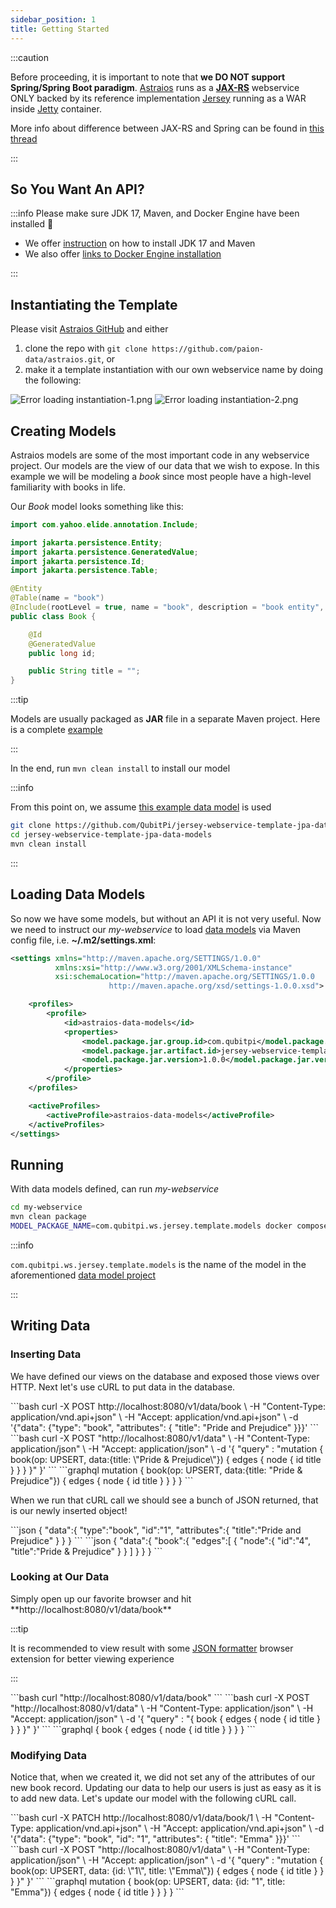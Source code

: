 ```yaml
---
sidebar_position: 1
title: Getting Started
---
```


[//]: # (Copyright Paion Data)

[//]: # (Licensed under the Apache License, Version 2.0 &#40;the "License"&#41;;)
[//]: # (you may not use this file except in compliance with the License.)
[//]: # (You may obtain a copy of the License at)

[//]: # (    http://www.apache.org/licenses/LICENSE-2.0)

[//]: # (Unless required by applicable law or agreed to in writing, software)
[//]: # (distributed under the License is distributed on an "AS IS" BASIS,)
[//]: # (WITHOUT WARRANTIES OR CONDITIONS OF ANY KIND, either express or implied.)
[//]: # (See the License for the specific language governing permissions and)
[//]: # (limitations under the License.)


:::caution

Before proceeding, it is important to note that **we DO NOT support Spring/Spring Boot paradigm**. [Astraios] runs as a
**[JAX-RS]** webservice ONLY backed by its reference implementation [Jersey] running as a WAR inside [Jetty] container.

More info about difference between JAX-RS and Spring can be found in [this thread](https://stackoverflow.com/a/42955575)

:::

So You Want An API?
-------------------

:::info Please make sure JDK 17, Maven, and Docker Engine have been installed 🤗

- We offer [instruction](setup#installing-java--maven-on-mac) on how to install JDK 17 and Maven
- We also offer [links to Docker Engine installation](setup#installing-docker-engine)

:::

Instantiating the Template
--------------------------

Please visit [Astraios GitHub] and either

1. clone the repo with `git clone https://github.com/paion-data/astraios.git`, or
2. make it a template instantiation with our own webservice name by doing the following:

  ![Error loading instantiation-1.png](./img/instantiation-1.png)
  ![Error loading instantiation-2.png](./img/instantiation-2.png)

Creating Models
---------------

Astraios models are some of the most important code in any webservice project. Our models are the view of our data that
we wish to expose. In this example we will be modeling a _book_ since most people have a high-level familiarity with
books in life.

Our _Book_ model looks something like this:

```java
import com.yahoo.elide.annotation.Include;

import jakarta.persistence.Entity;
import jakarta.persistence.GeneratedValue;
import jakarta.persistence.Id;
import jakarta.persistence.Table;

@Entity
@Table(name = "book")
@Include(rootLevel = true, name = "book", description = "book entity", friendlyName = "book")
public class Book {

    @Id
    @GeneratedValue
    public long id;

    public String title = "";
}
```

:::tip

Models are usually packaged as **JAR** file in a separate Maven project. Here is a complete
[example](https://github.com/QubitPi/jersey-webservice-template-jpa-data-models)

:::

In the end, run `mvn clean install` to install our model

:::info

From this point on, we assume [this example data model][jersey-webservice-template-jpa-data-models] is used

```bash
git clone https://github.com/QubitPi/jersey-webservice-template-jpa-data-models.git
cd jersey-webservice-template-jpa-data-models
mvn clean install
```

:::

Loading Data Models
-------------------

So now we have some models, but without an API it is not very useful. Now we need to instruct our _my-webservice_ to
load [data models](#creating-models) via Maven config file, i.e. **~/.m2/settings.xml**:

```xml
<settings xmlns="http://maven.apache.org/SETTINGS/1.0.0"
          xmlns:xsi="http://www.w3.org/2001/XMLSchema-instance"
          xsi:schemaLocation="http://maven.apache.org/SETTINGS/1.0.0
                      http://maven.apache.org/xsd/settings-1.0.0.xsd">

    <profiles>
        <profile>
            <id>astraios-data-models</id>
            <properties>
                <model.package.jar.group.id>com.qubitpi</model.package.jar.group.id>
                <model.package.jar.artifact.id>jersey-webservice-template-jpa-data-models</model.package.jar.artifact.id>
                <model.package.jar.version>1.0.0</model.package.jar.version>
            </properties>
        </profile>
    </profiles>

    <activeProfiles>
        <activeProfile>astraios-data-models</activeProfile>
    </activeProfiles>
</settings>
```

Running
-------

With data models defined, can run _my-webservice_

```bash
cd my-webservice
mvn clean package
MODEL_PACKAGE_NAME=com.qubitpi.ws.jersey.template.models docker compose up --build --force-recreate
```

:::info

`com.qubitpi.ws.jersey.template.models` is the name of the model in the aforementioned
[data model project][jersey-webservice-template-jpa-data-models]

:::

Writing Data
------------

### Inserting Data

We have defined our views on the database and exposed those views over HTTP. Next let's use cURL to put data in the
database.

<Tabs>
  <TabItem value="jsonapi" label="JSON-API" default>
    ```bash
    curl -X POST http://localhost:8080/v1/data/book \
        -H "Content-Type: application/vnd.api+json" \
        -H "Accept: application/vnd.api+json" \
        -d '{"data": {"type": "book", "attributes": { "title": "Pride and Prejudice" }}}'
    ```
  </TabItem>
  <TabItem value="graphql" label="GraphQL">
    ```bash
    curl -X POST "http://localhost:8080/v1/data" \
        -H "Content-Type: application/json" \
        -H "Accept: application/json"  \
        -d '{ "query" : "mutation { book(op: UPSERT, data:{title: \"Pride & Prejudice\"}) { edges { node { id title } } } }" }'
    ```
  </TabItem>
  <TabItem value="graphql-query" label="(GraphQL) Query">
    ```graphql
    mutation {
      book(op: UPSERT, data:{title: "Pride & Prejudice"}) {
        edges {
          node {
            id
            title
          }
        }
      }
    }
    ```
  </TabItem>
</Tabs>

When we run that cURL call we should see a bunch of JSON returned, that is our newly inserted object!

<Tabs>
  <TabItem value="jsonapi" label="JSON-API" default>
    ```json
    {
       "data":{
          "type":"book",
          "id":"1",
          "attributes":{
             "title":"Pride and Prejudice"
          }
       }
    }
    ```
  </TabItem>
  <TabItem value="graphql" label="GraphQL">
    ```json
    {
       "data":{
          "book":{
             "edges":[
                {
                   "node":{
                      "id":"4",
                      "title":"Pride & Prejudice"
                   }
                }
             ]
          }
       }
    }
    ```
  </TabItem>
</Tabs>

### Looking at Our Data

<Tabs>
  <TabItem value="browser" label="Web Browser" default>
    <!-- markdown-link-check-disable -->
    Simply open up our favorite browser and hit **http://localhost:8080/v1/data/book**
    <!-- markdown-link-check-enable -->

:::tip

It is recommended to view result with some
[JSON formatter](https://chromewebstore.google.com/detail/json-formatter/bcjindcccaagfpapjjmafapmmgkkhgoa) browser
extension for better viewing experience

:::

  </TabItem>
  <TabItem value="json-api" label="JSON-API">
    ```bash
    curl "http://localhost:8080/v1/data/book"
    ```
  </TabItem>
  <TabItem value="graphql" label="GraphQL">
    ```bash
    curl -X POST "http://localhost:8080/v1/data" \
        -H "Content-Type: application/json" \
        -H "Accept: application/json"  \
        -d '{ "query" : "{ book { edges { node { id title } } } }" }'
    ```
  </TabItem>
  <TabItem value="graphql-query" label="(GraphQL) Query">
    ```graphql
    {
      book {
        edges {
          node {
            id
            title
          }
        }
      }
    }
    ```
  </TabItem>
</Tabs>

### Modifying Data

Notice that, when we created it, we did not set any of the attributes of our new book record. Updating our data to help
our users is just as easy as it is to add new data. Let's update our model with the following cURL call.

<Tabs>
  <TabItem value="jsonapi" label="JSON-API" default>
    ```bash
    curl -X PATCH http://localhost:8080/v1/data/book/1 \
        -H "Content-Type: application/vnd.api+json" \
        -H "Accept: application/vnd.api+json" \
        -d '{"data": {"type": "book", "id": "1", "attributes": { "title": "Emma" }}}'
    ```
  </TabItem>
  <TabItem value="graphql" label="GraphQL">
    ```bash
    curl -X POST "http://localhost:8080/v1/data" \
        -H "Content-Type: application/json" \
        -H "Accept: application/json"  \
        -d '{ "query" : "mutation { book(op: UPSERT, data: {id: \"1\", title: \"Emma\"}) { edges { node { id title } } } }" }'
    ```
  </TabItem>
  <TabItem value="graphql-query" label="(GraphQL) Query">
    ```graphql
    mutation {
      book(op: UPSERT, data: {id: "1", title: "Emma"}) {
        edges {
          node {
            id
            title
          }
        }
      }
    }
    ```
  </TabItem>
</Tabs>

[Astraios]: https://astraios.io/
[Astraios GitHub]: https://github.com/paion-data/astraios

[JAX-RS]: https://jcp.org/en/jsr/detail?id=370
[Jersey]: https://eclipse-ee4j.github.io/jersey.github.io/documentation/latest/index.html
[jersey-webservice-template-jpa-data-models]: https://github.com/QubitPi/jersey-webservice-template-jpa-data-models
[Jetty]: https://eclipse.dev/jetty/
